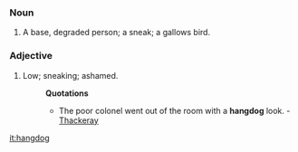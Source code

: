 ===Noun===
#A base, degraded person; a sneak; a gallows bird.
===Adjective===
#Low; sneaking; ashamed.
#:'''Quotations'''
#:*The poor colonel went out of the room with a '''hangdog''' look. - [[Thackeray]]

[[it:hangdog]]